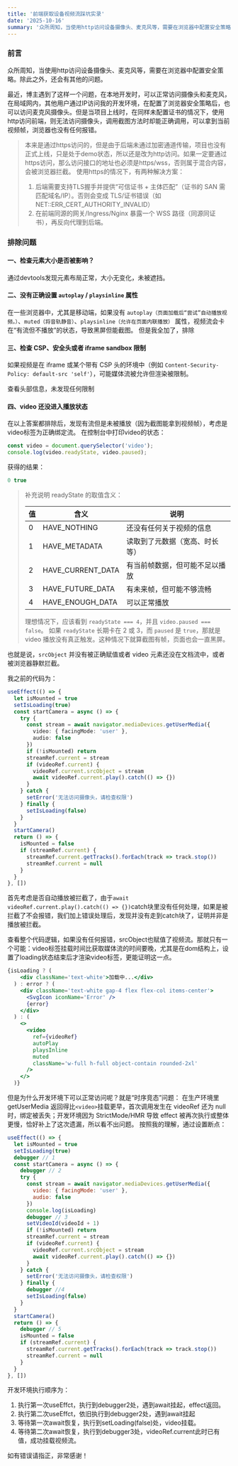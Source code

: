```yaml
---
title: '前端获取设备视频流踩坑实录'
date: '2025-10-16'
summary: '众所周知，当使用http访问设备摄像头、麦克风等，需要在浏览器中配置安全策略。除此之外，还会有其他的问题。'
---
```


### 前言

众所周知，当使用http访问设备摄像头、麦克风等，需要在浏览器中配置安全策略。除此之外，还会有其他的问题。

最近，博主遇到了这样一个问题，在本地开发时，可以正常访问摄像头和麦克风，在局域网内，其他用户通过IP访问我的开发环境，在配置了浏览器安全策略后，也可以访问麦克风摄像头。但是当项目上线时，在同样未配置证书的情况下，使用http访问前端，则无法访问摄像头，调用截图方法时却能正确调用，可以拿到当前视频帧，浏览器也没有任何报错。 

> 本来是通过https访问的，但是由于后端未通过加密通道传输，项目也没有正式上线，只是处于demo状态，所以还是改为http访问。如果一定要通过https访问，那么访问接口的地址也必须是https/wss，否则属于混合内容，会被浏览器拦截。
> 使用https的情况下，有两种解决方案：
>
> 1. 后端需要支持TLS握手并提供“可信证书 + 主体匹配”（证书的 SAN 需匹配域名/IP）。否则会变成 TLS/证书错误（如NET::ERR_CERT_AUTHORITY_INVALID）
> 2. 在前端同源的网关/Ingress/Nginx 暴露一个 WSS 路径（同源同证书），再反向代理到后端。

### 排除问题

#### 一、检查元素大小是否被影响？

通过devtools发现元素布局正常，大小无变化，未被遮挡。

#### 二、没有正确设置 `autoplay` / `playsinline` 属性

在一些浏览器中，尤其是移动端，如果没有 `autoplay（页面加载后“尝试”自动播放视频。）`、`muted（将音轨静音）`、`playsinline（允许在页面内联播放）` 属性，视频流会卡在“有流但不播放”的状态，导致黑屏但能截图。
但是我全加了，排除

#### 三、检查 CSP、安全头或者 iframe sandbox 限制

如果视频是在 iframe 或某个带有 CSP 头的环境中（例如 `Content-Security-Policy: default-src 'self'`），可能媒体流被允许但渲染被限制。

查看头部信息，未发现任何限制

#### 四、video 还没进入播放状态

在以上答案都排除后，发现有流但是未被播放（因为截图能拿到视频帧），考虑是video标签为正确绑定流。
在控制台中打印video的状态：

```js
const video = document.querySelector('video');
console.log(video.readyState, video.paused);
```

获得的结果：

```js
0 true
```

> 补充说明 readyState 的取值含义：
>
> | 值   | 含义              | 说明                           |
> | ---- | ----------------- | ------------------------------ |
> | 0    | HAVE_NOTHING      | 还没有任何关于视频的信息       |
> | 1    | HAVE_METADATA     | 读取到了元数据（宽高、时长等） |
> | 2    | HAVE_CURRENT_DATA | 有当前帧数据，但可能不足以播放 |
> | 3    | HAVE_FUTURE_DATA  | 有未来帧，但可能不够流畅       |
> | 4    | HAVE_ENOUGH_DATA  | 可以正常播放                   |
>
> 理想情况下，应该看到 `readyState === 4`，并且 `video.paused === false`。
> 如果 `readyState` 长期卡在 2 或 3，而 `paused` 是 `true`，那就是 video 播放没有真正触发。这种情况下就算截图有帧，页面也会一直黑屏。

也就是说，`srcObject` 并没有被正确赋值或者 video 元素还没在文档流中，或者被浏览器静默拦截。

我之前的代码为：

```ts
useEffect(() => {
  let isMounted = true
  setIsLoading(true)
  const startCamera = async () => {
    try {
      const stream = await navigator.mediaDevices.getUserMedia({
        video: { facingMode: 'user' },
        audio: false
      })
      if (!isMounted) return
      streamRef.current = stream
      if (videoRef.current) {
        videoRef.current.srcObject = stream
        await videoRef.current.play().catch(() => {})
      }
    } catch {
      setError('无法访问摄像头，请检查权限')
    } finally {
      setIsLoading(false)
    }
  }
  startCamera()
  return () => {
    isMounted = false
    if (streamRef.current) {
      streamRef.current.getTracks().forEach(track => track.stop())
      streamRef.current = null
    }
  }
}, [])
```

首先考虑是否自动播放被拦截了，由于`await videoRef.current.play().catch(() => {})`catch块里没有任何处理，如果是被拦截了不会报错，我们加上错误处理后，发现并没有走到catch块了，证明并非是播放被拦截。

查看整个代码逻辑，如果没有任何报错，srcObject也赋值了视频流。那就只有一个可能：video标签挂载时间比获取媒体流的时间要晚，尤其是在dom结构上，设置了loading状态结束后才渲染video标签，更能证明这一点。

```jsx
{isLoading ? (
    <div className='text-white'>加载中...</div>
  ) : error ? (
    <div className='text-white gap-4 flex flex-col items-center'>
      <SvgIcon iconName='Error' />
      {error}
    </div>
  ) : (
    <>
      <video
        ref={videoRef}
        autoPlay
        playsInline
        muted
        className='w-full h-full object-contain rounded-2xl'
      />
    </>
  )}
```

但是为什么开发环境下可以正常访问呢？就是“时序竞态”问题：
在生产环境里 getUserMedia 返回得比` <video> `挂载更早，首次调用发生在 videoRef 还为 null 时，绑定被丢失；开发环境因为 StrictMode/HMR 导致 effect 被再次执行或整体更慢，恰好补上了这次遗漏，所以看不出问题。
按照我的理解，通过设置断点：

```jsx
useEffect(() => {
  let isMounted = true
  setIsLoading(true)
  debugger // 1
  const startCamera = async () => {
    debugger // 2
    try {
      const stream = await navigator.mediaDevices.getUserMedia({
        video: { facingMode: 'user' },
        audio: false
      })
      console.log(isLoading)
      debugger // 3
      setVideoId(videoId + 1)
      if (!isMounted) return
      streamRef.current = stream
      if (videoRef.current) {
        videoRef.current.srcObject = stream
        await videoRef.current.play().catch(() => {})
      }
    } catch {
      setError('无法访问摄像头，请检查权限')
    } finally {
      debugger //4
      setIsLoading(false)
    }
  }
  startCamera()
  return () => {
    debugger // 5
    isMounted = false
    if (streamRef.current) {
      streamRef.current.getTracks().forEach(track => track.stop())
      streamRef.current = null
    }
  }
}, [])
```

开发环境执行顺序为：

1. 执行第一次useEffct，执行到debugger2处，遇到await挂起，effect返回。
2. 执行第二次useEffct，依旧执行到debugger2处，遇到await挂起
3. 等待第一次await恢复，执行到setLoading(false)处，video挂载。
4. 等待第二次await恢复，执行到debugger3处，videoRef.current此时已有值，成功挂载视频流。

如有错误请指正，非常感谢！

